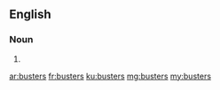 ==English==

===Noun===
{{head|en|noun plural form}}

# {{plural of|buster|lang=en}}

[[ar:busters]]
[[fr:busters]]
[[ku:busters]]
[[mg:busters]]
[[my:busters]]